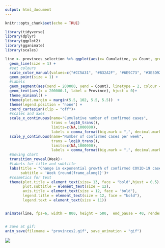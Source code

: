 ```yaml
---
output: html_document
---
```

```r
knitr::opts_chunk$set(echo = TRUE)
```


```r

library(tidyverse)
library(dplyr)
library(ggplot2)
library(gganimate)
library(scales)

line <- provinces_selection %>% ggplot(aes(x= Cumulative, y= Count, group=Province, color=Province)) +
  geom_line(size = 1) +
  #set colours
  scale_color_manual(values=c("#CC5A31", "#832A2F", "#6E9C73", "#3E5D92"))+
  geom_point(size = 1) +
  #labels
  geom_segment(aes(xend = 200000, yend = Count), linetype = 2, colour = 'grey')+
  geom_text(aes(x = 200000.1, label = Province), hjust = 0)+
  theme_minimal() +
  theme(plot.margin = margin(5.5, 102, 5.5, 5.5))  +
  theme(legend.position = "none") +
  coord_cartesian(clip = "off")+
  #scales and axes
  scale_x_continuous(name="Cumulative number of confirmed cases",
                     trans = log10_trans(),
                     limits=c(NA,1000000), 
                     labels = comma_format(big.mark = ",", decimal.mark = " "))+
  scale_y_continuous(name="Number of confirmed cases per week",
                     trans = log10_trans(),
                     limits=c(NA,1000000), 
                     labels = comma_format(big.mark = ",", decimal.mark = " "))+
  #moving chart
  transition_reveal(Week)+
  #labels for title and subtitle
  labs(title = "Change in exponential growth of confirmed COVID-19 cases  \n  in selected provinces",
       subtitle = 'Week {round(frame_along)}')+
  #cosmetics for text
  theme(plot.title = element_text(size= 13, face = "bold",hjust = 0.5),
        plot.subtitle = element_text(size = 12),
        axis.title = element_text(size = 12, face = "bold"),
        legend.title = element_text(size = 12, face = "bold"),
        legend.text = element_text(size = 11))


animate(line, fps=6, width = 800, height = 500,  end_pause = 40, renderer = gifski_renderer())


# Save at gif:
anim_save(filename = "provinces2.gif", save_animation = "gif")

```

![](provinces2.gif)
